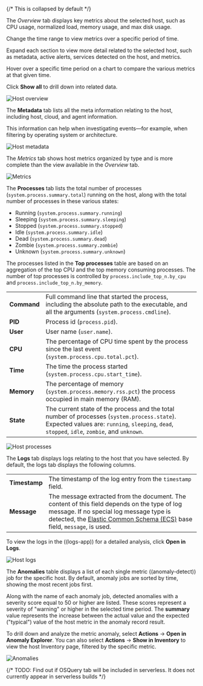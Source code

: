 {/* This is collapsed by default */}

<DocAccordion buttonContent="Overview">

The *Overview* tab displays key metrics about the selected host, such as CPU usage,
normalized load, memory usage, and max disk usage.

Change the time range to view metrics over a specific period of time.

Expand each section to view more detail related to the selected host, such as metadata,
active alerts, services detected on the host, and metrics.

Hover over a specific time period on a chart to compare the various metrics at that given time.

Click **Show all** to drill down into related data.

![Host overview](../images/overview-overlay.png)

</DocAccordion>

<DocAccordion buttonContent="Metadata">

The **Metadata** tab lists all the meta information relating to the host,
including host, cloud, and agent information.

This information can help when investigating events—for example,
when filtering by operating system or architecture.

![Host metadata](../images/metadata-overlay.png)

</DocAccordion>

<DocAccordion buttonContent="Metrics">

The *Metrics* tab shows host metrics organized by type and is more complete than the view available in the *Overview* tab.

![Metrics](../images/metrics-overlay.png)

</DocAccordion>

<DocAccordion buttonContent="Processes">

The **Processes** tab lists the total number of processes (`system.process.summary.total`) running on the host,
along with the total number of processes in these various states:

* Running (`system.process.summary.running`)
* Sleeping (`system.process.summary.sleeping`)
* Stopped (`system.process.summary.stopped`)
* Idle (`system.process.summary.idle`)
* Dead (`system.process.summary.dead`)
* Zombie (`system.process.summary.zombie`)
* Unknown (`system.process.summary.unknown`)

The processes listed in the **Top processes** table are based on an aggregation of the top CPU and the top memory consuming processes.
The number of top processes is controlled by `process.include_top_n.by_cpu` and `process.include_top_n.by_memory`.

|  |  |
|---|---|
| **Command** | Full command line that started the process, including the absolute path to the executable, and all the arguments (`system.process.cmdline`). |
| **PID** | Process id (`process.pid`). |
| **User** | User name (`user.name`). |
| **CPU** | The percentage of CPU time spent by the process since the last event (`system.process.cpu.total.pct`). |
| **Time** | The time the process started (`system.process.cpu.start_time`).  |
| **Memory** | The percentage of memory (`system.process.memory.rss.pct`) the process occupied in main memory (RAM).  |
| **State** | The current state of the process and the total number of processes (`system.process.state`). Expected values are: `running`, `sleeping`, `dead`, `stopped`, `idle`, `zombie`, and `unknown`. |

![Host processes](../images/processes-overlay.png)

</DocAccordion>

<DocAccordion buttonContent="Logs">

The **Logs** tab displays logs relating to the host that you have selected. By default, the logs tab displays the following columns.

|  |  |
|---|---|
| **Timestamp** | The timestamp of the log entry from the `timestamp` field.  |
| **Message** | The message extracted from the document. The content of this field depends on the type of log message. If no special log message type is detected, the [Elastic Common Schema (ECS)](((ecs-ref))/ecs-base.html) base field, `message`, is used. |

To view the logs in the ((logs-app)) for a detailed analysis, click **Open in Logs**.

![Host logs](../images/logs-overlay.png)

</DocAccordion>

<DocAccordion buttonContent="Anomalies">

The **Anomalies** table displays a list of each single metric ((anomaly-detect)) job for the specific host. By default, anomaly
jobs are sorted by time, showing the most recent jobs first.

Along with the name of each anomaly job, detected anomalies with a severity score equal to 50 or higher are listed. These
scores represent a severity of "warning" or higher in the selected time period. The **summary** value represents the increase between
the actual value and the expected ("typical") value of the host metric in the anomaly record result.

To drill down and analyze the metric anomaly, select **Actions** → **Open in Anomaly Explorer**.
You can also select **Actions** → **Show in Inventory** to view the host Inventory page, filtered by the specific metric.

![Anomalies](../images/anomalies-overlay.png)

</DocAccordion>

{/* TODO: Find out if OSQuery tab will be included in serverless. It does not currently appear in serverless builds */}

